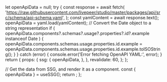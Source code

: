 
  let openApiData = null;
  try {
    const response = await fetch(
      'https://raw.githubusercontent.com/livepeer/studio/master/packages/api/src/schema/api-schema.yaml',
    );
    const yamlContent = await response.text();
    openApiData = yaml.load(yamlContent);
    // Convert the Date object to a string representation
    if (
      openApiData.components?.schemas?.usage?.properties?.id?.example instanceof
      Date
    ) {
      openApiData.components.schemas.usage.properties.id.example =
        openApiData.components.schemas.usage.properties.id.example.toISOString();
    }
  } catch (error) {
    console.error('Error fetching OpenAPI YAML:', error);
  }
  return {
    props: {
      ssg: {
        openApiData,
      },
    },
    revalidate: 60,
  };
};

  // Get the data from SSG, and render it as a component.
  const { openApiData } = useSSG();
  return <APIReference openApiData={openApiData} />;
};

<References />
